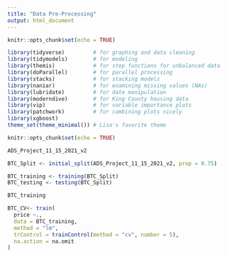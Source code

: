 ```yaml
---
title: "Data Pre-Processing"
output: html_document
---
```


```r
knitr::opts_chunk$set(echo = TRUE)
```


```r
library(tidyverse)         # for graphing and data cleaning
library(tidymodels)        # for modeling
library(themis)            # for step functions for unbalanced data
library(doParallel)        # for parallel processing
library(stacks)            # for stacking models
library(naniar)            # for examining missing values (NAs)
library(lubridate)         # for date manipulation
library(moderndive)        # for King County housing data
library(vip)               # for variable importance plots
library(patchwork)         # for combining plots nicely
library(xgboost)
theme_set(theme_minimal()) # Lisa's favorite theme
```


```r
knitr::opts_chunk$set(echo = TRUE)
```

```r
ADS_Project_11_15_2021_v2
```


```r
BTC_Split <- initial_split(ADS_Project_11_15_2021_v2, prop = 0.75)

BTC_training <- training(BTC_Split)
BTC_testing <- testing(BTC_Split)
```

```r
BTC_training
```

```r
BTC_CV<- train(
  price ~.,
  data = BTC_training,
  method = "lm",
  trControl = trainControl(method = "cv", number = 5),
  na.action = na.omit
)
```


